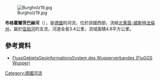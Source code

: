 {{Multiple issues|
{{No footnotes|time=2020-07-16T14:19:44+00:00}}
{{Refimprove|time=2020-07-16T14:20:45+00:00}}
}}
{{Coord|51|12|40|N|7|6|29|E|display=title}}

[[Image:Burgholz19.jpg|right]]

'''布格霍爾茨巴赫河'''（{{lang-de|Burgholzbach}}），是[[德國|德國]]的河流，位於該國西部，流經[[北萊茵-威斯特法倫州|北萊茵-威斯特法倫州]]，屬於[[伍珀河|伍珀河]]的支流，河道全長3.4公里，流域面積4.8平方公里。

==參考資料==
* [http://fluggs.wupperverband.de/ FlussGebietsGeoinformationsSystem des Wupperverbandes (FluGGS Wupper)] {{Wayback|url=http://fluggs.wupperverband.de/ |date=20160303182641 }}

{{Germany-geo-stub}}
[[Category:德國河流|Category:德國河流]]